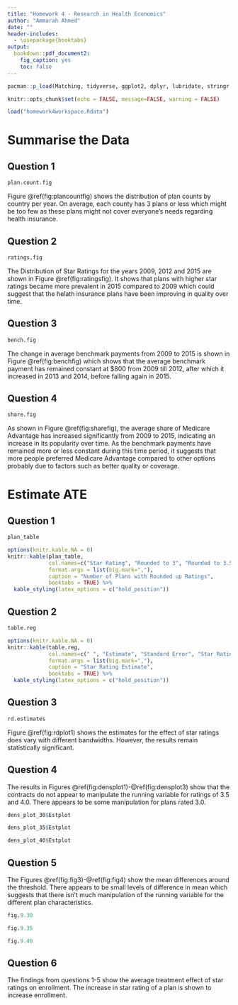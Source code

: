```yaml
---
title: "Homework 4 - Research in Health Economics"
author: "Ammarah Ahmed"
date: ""
header-includes:
  - \usepackage{booktabs}
output: 
  bookdown::pdf_document2:
    fig_caption: yes
    toc: false
---
```

```r
pacman::p_load(Matching, tidyverse, ggplot2, dplyr, lubridate, stringr, readxl, readr, data.table, gdata, scales, kableExtra, modelsummary, fixest, imputeTS, rdrobust, rddensity)
```

```r
knitr::opts_chunk$set(echo = FALSE, message=FALSE, warning = FALSE)
```

```r
load("homework4workspace.Rdata")
```

# Summarise the Data

## Question 1

```r
plan.count.fig
```


Figure \@ref(fig:plancountfig) shows the distribution of plan counts by country per year. On average, each county has 3 plans or less which might be too few as these plans might not cover everyone's needs regarding health insurance. 

\newpage 

## Question 2

```r
ratings.fig
```


The Distribution of Star Ratings for the years 2009, 2012 and 2015 are shown in Figure \@ref(fig:ratingsfig). It shows that plans with higher star ratings became more prevalent in 2015 compared to 2009 which could suggest that the helath insurance plans have been improving in quality over time. 

\newpage

## Question 3

```r
bench.fig
```


The change in average benchmark payments from 2009 to 2015 is shown in Figure \@ref(fig:benchfig) which shows that the average benchmark payment has remained constant at $800 from 2009 till 2012, after which it increased in 2013 and 2014, before falling again in 2015.

\newpage

## Question 4

```r
share.fig
```

As shown in Figure \@ref(fig:sharefig), the average share of Medicare Advantage has increased significantly from 2009 to 2015, indicating an increase in its popularity over time. As the benchmark payments have remained more or less constant during this time period, it suggests that more people preferred Medicare Advantage compared to other options probably due to factors such as better quality or coverage. 

\newpage

# Estimate ATE

## Question 1
```r
plan_table 
```

```r
options(knitr.kable.NA = 0)
knitr::kable(plan_table, 
             col.names=c("Star Rating", "Rounded to 3", "Rounded to 3.5", "Rounded to 4", "Rounded to 4.5", "Rounded to 5"),
             format.args = list(big.mark=","), 
             caption = "Number of Plans with Rounded up Ratings",
             booktabs = TRUE) %>%
  kable_styling(latex_options = c("hold_position"))
```

## Question 2
```r
table.reg
```
```r
options(knitr.kable.NA = 0)
knitr::kable(table.reg, 
             col.names=c(" ", "Estimate", "Standard Error", "Star Rating"),
             format.args = list(big.mark=","), 
             caption = "Star Rating Estimate",
             booktabs = TRUE) %>%
  kable_styling(latex_options = c("hold_position"))
```

\newpage 

## Question 3
```r
rd.estimates
```

Figure \@ref(fig:rdplot1) shows the estimates for the effect of star ratings does vary with different bandwidths. However, the results remain statistically significant. 

\newpage 

## Question 4

The results in Figures \@ref(fig:densplot1)-\@ref(fig:densplot3) show that the contracts do not appear to manipulate the running variable for ratings of 3.5 and 4.0. There appears to be some manipulation for plans rated 3.0.

```r
dens_plot_30$Estplot
```

\newpage

```r
dens_plot_35$Estplot
```

\newpage

```r
dens_plot_40$Estplot
```

\newpage 

## Question 5

The Figures \@ref(fig:fig3)-\@ref(fig:fig4) show the mean differences around the threshold. There appears to be small levels of difference in mean which suggests that there isn't much manipulation of the running variable for the different plan characteristics.

```r
fig.9.30
```

```r
fig.9.35
```

```r
fig.9.40
```

\newpage 

## Question 6

The findings from questions 1-5 show the average treatment effect of star ratings on enrollment. The increase in star rating of a plan is shown to increase enrollment.





